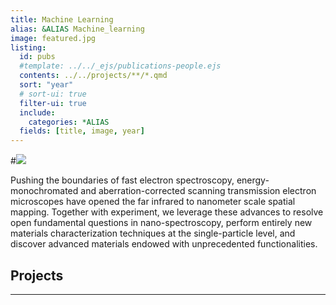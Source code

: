 ```yaml
---
title: Machine Learning
alias: &ALIAS Machine_learning
image: featured.jpg
listing:
  id: pubs
  #template: ../../_ejs/publications-people.ejs 
  contents: ../../projects/**/*.qmd
  sort: "year"
  # sort-ui: true
  filter-ui: true
  include:
    categories: *ALIAS
  fields: [title, image, year]
---
```


\#![](featured.jpg)

Pushing the boundaries of fast electron spectroscopy, energy-monochromated and aberration-corrected scanning transmission electron microscopes have opened the far infrared to nanometer scale spatial mapping. Together with experiment, we leverage these advances to resolve open fundamental questions in nano-spectroscopy, perform entirely new materials characterization techniques at the single-particle level, and discover advanced materials endowed with unprecedented functionalities.

## Projects

::: {#pubs}
:::

------------------------------------------------------------------------
